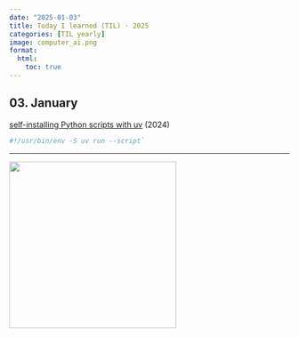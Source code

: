```yaml
---
date: "2025-01-03"
title: Today I learned (TIL) · 2025
categories: [TIL yearly]
image: computer_ai.png
format:
  html:
    toc: true
---
```


<!--- Keeping brief information here that don't create a post. -->
<!--- Update date in header for new entries. -->

## 03. January

[self-installing Python scripts with uv](https://treyhunner.com/2024/12/lazy-self-installing-python-scripts-with-uv/?featured_on=pythonbytes) (2024)

```sh
#!/usr/bin/env -S uv run --script`
```

---

![](computer_ai.png){ width=300 }
